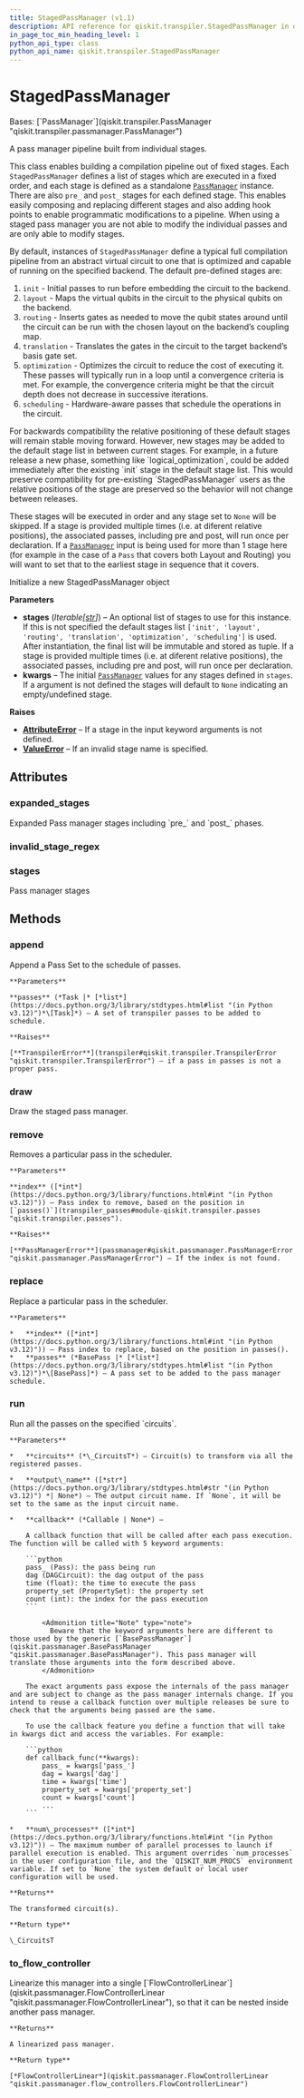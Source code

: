 ```yaml
---
title: StagedPassManager (v1.1)
description: API reference for qiskit.transpiler.StagedPassManager in qiskit v1.1
in_page_toc_min_heading_level: 1
python_api_type: class
python_api_name: qiskit.transpiler.StagedPassManager
---
```


# StagedPassManager

<Class id="qiskit.transpiler.StagedPassManager" isDedicatedPage={true} github="https://github.com/Qiskit/qiskit/tree/stable/1.1/qiskit/transpiler/passmanager.py#L259-L450" signature="qiskit.transpiler.StagedPassManager(stages=None, **kwargs)" modifiers="class">
  Bases: [`PassManager`](qiskit.transpiler.PassManager "qiskit.transpiler.passmanager.PassManager")

  A pass manager pipeline built from individual stages.

  This class enables building a compilation pipeline out of fixed stages. Each `StagedPassManager` defines a list of stages which are executed in a fixed order, and each stage is defined as a standalone [`PassManager`](qiskit.transpiler.PassManager "qiskit.transpiler.PassManager") instance. There are also `pre_` and `post_` stages for each defined stage. This enables easily composing and replacing different stages and also adding hook points to enable programmatic modifications to a pipeline. When using a staged pass manager you are not able to modify the individual passes and are only able to modify stages.

  By default, instances of `StagedPassManager` define a typical full compilation pipeline from an abstract virtual circuit to one that is optimized and capable of running on the specified backend. The default pre-defined stages are:

  1.  `init` - Initial passes to run before embedding the circuit to the backend.
  2.  `layout` - Maps the virtual qubits in the circuit to the physical qubits on the backend.
  3.  `routing` - Inserts gates as needed to move the qubit states around until the circuit can be run with the chosen layout on the backend’s coupling map.
  4.  `translation` - Translates the gates in the circuit to the target backend’s basis gate set.
  5.  `optimization` - Optimizes the circuit to reduce the cost of executing it. These passes will typically run in a loop until a convergence criteria is met. For example, the convergence criteria might be that the circuit depth does not decrease in successive iterations.
  6.  `scheduling` - Hardware-aware passes that schedule the operations in the circuit.

  <Admonition title="Note" type="note">
    For backwards compatibility the relative positioning of these default stages will remain stable moving forward. However, new stages may be added to the default stage list in between current stages. For example, in a future release a new phase, something like `logical_optimization`, could be added immediately after the existing `init` stage in the default stage list. This would preserve compatibility for pre-existing `StagedPassManager` users as the relative positions of the stage are preserved so the behavior will not change between releases.
  </Admonition>

  These stages will be executed in order and any stage set to `None` will be skipped. If a stage is provided multiple times (i.e. at diferent relative positions), the associated passes, including pre and post, will run once per declaration. If a [`PassManager`](qiskit.transpiler.PassManager "qiskit.transpiler.PassManager") input is being used for more than 1 stage here (for example in the case of a `Pass` that covers both Layout and Routing) you will want to set that to the earliest stage in sequence that it covers.

  Initialize a new StagedPassManager object

  **Parameters**

  *   **stages** (*Iterable\[*[*str*](https://docs.python.org/3/library/stdtypes.html#str "(in Python v3.12)")*]*) – An optional list of stages to use for this instance. If this is not specified the default stages list `['init', 'layout', 'routing', 'translation', 'optimization', 'scheduling']` is used. After instantiation, the final list will be immutable and stored as tuple. If a stage is provided multiple times (i.e. at diferent relative positions), the associated passes, including pre and post, will run once per declaration.
  *   **kwargs** – The initial [`PassManager`](qiskit.transpiler.PassManager "qiskit.transpiler.PassManager") values for any stages defined in `stages`. If a argument is not defined the stages will default to `None` indicating an empty/undefined stage.

  **Raises**

  *   [**AttributeError**](https://docs.python.org/3/library/exceptions.html#AttributeError "(in Python v3.12)") – If a stage in the input keyword arguments is not defined.
  *   [**ValueError**](https://docs.python.org/3/library/exceptions.html#ValueError "(in Python v3.12)") – If an invalid stage name is specified.

  ## Attributes

  ### expanded\_stages

  <Attribute id="qiskit.transpiler.StagedPassManager.expanded_stages">
    Expanded Pass manager stages including `pre_` and `post_` phases.
  </Attribute>

  ### invalid\_stage\_regex

  <Attribute id="qiskit.transpiler.StagedPassManager.invalid_stage_regex" attributeValue="re.compile('\\s|\\+|\\-|\\*|\\/|\\\\|\\%|\\<|\\>|\\@|\\!|\\~|\\^|\\&|\\:|\\[|\\]|\\{|\\}|\\(|\\)')" />

  ### stages

  <Attribute id="qiskit.transpiler.StagedPassManager.stages">
    Pass manager stages
  </Attribute>

  ## Methods

  ### append

  <Function id="qiskit.transpiler.StagedPassManager.append" github="https://github.com/Qiskit/qiskit/tree/stable/1.1/qiskit/transpiler/passmanager.py#L396-L400" signature="append(passes)">
    Append a Pass Set to the schedule of passes.

    **Parameters**

    **passes** (*Task |* [*list*](https://docs.python.org/3/library/stdtypes.html#list "(in Python v3.12)")*\[Task]*) – A set of transpiler passes to be added to schedule.

    **Raises**

    [**TranspilerError**](transpiler#qiskit.transpiler.TranspilerError "qiskit.transpiler.TranspilerError") – if a pass in passes is not a proper pass.
  </Function>

  ### draw

  <Function id="qiskit.transpiler.StagedPassManager.draw" github="https://github.com/Qiskit/qiskit/tree/stable/1.1/qiskit/transpiler/passmanager.py#L446-L450" signature="draw(filename=None, style=None, raw=False)">
    Draw the staged pass manager.
  </Function>

  ### remove

  <Function id="qiskit.transpiler.StagedPassManager.remove" github="https://github.com/Qiskit/qiskit/tree/stable/1.1/qiskit/transpiler/passmanager.py#L410-L411" signature="remove(index)">
    Removes a particular pass in the scheduler.

    **Parameters**

    **index** ([*int*](https://docs.python.org/3/library/functions.html#int "(in Python v3.12)")) – Pass index to remove, based on the position in [`passes()`](transpiler_passes#module-qiskit.transpiler.passes "qiskit.transpiler.passes").

    **Raises**

    [**PassManagerError**](passmanager#qiskit.passmanager.PassManagerError "qiskit.passmanager.PassManagerError") – If the index is not found.
  </Function>

  ### replace

  <Function id="qiskit.transpiler.StagedPassManager.replace" github="https://github.com/Qiskit/qiskit/tree/stable/1.1/qiskit/transpiler/passmanager.py#L402-L407" signature="replace(index, passes)">
    Replace a particular pass in the scheduler.

    **Parameters**

    *   **index** ([*int*](https://docs.python.org/3/library/functions.html#int "(in Python v3.12)")) – Pass index to replace, based on the position in passes().
    *   **passes** (*BasePass |* [*list*](https://docs.python.org/3/library/stdtypes.html#list "(in Python v3.12)")*\[BasePass]*) – A pass set to be added to the pass manager schedule.
  </Function>

  ### run

  <Function id="qiskit.transpiler.StagedPassManager.run" github="https://github.com/Qiskit/qiskit/tree/stable/1.1/qiskit/transpiler/passmanager.py#L432-L440" signature="run(circuits, output_name=None, callback=None, num_processes=None)">
    Run all the passes on the specified `circuits`.

    **Parameters**

    *   **circuits** (*\_CircuitsT*) – Circuit(s) to transform via all the registered passes.

    *   **output\_name** ([*str*](https://docs.python.org/3/library/stdtypes.html#str "(in Python v3.12)") *| None*) – The output circuit name. If `None`, it will be set to the same as the input circuit name.

    *   **callback** (*Callable | None*) –

        A callback function that will be called after each pass execution. The function will be called with 5 keyword arguments:

        ```python
        pass_ (Pass): the pass being run
        dag (DAGCircuit): the dag output of the pass
        time (float): the time to execute the pass
        property_set (PropertySet): the property set
        count (int): the index for the pass execution
        ```

            <Admonition title="Note" type="note">
              Beware that the keyword arguments here are different to those used by the generic [`BasePassManager`](qiskit.passmanager.BasePassManager "qiskit.passmanager.BasePassManager"). This pass manager will translate those arguments into the form described above.
            </Admonition>

        The exact arguments pass expose the internals of the pass manager and are subject to change as the pass manager internals change. If you intend to reuse a callback function over multiple releases be sure to check that the arguments being passed are the same.

        To use the callback feature you define a function that will take in kwargs dict and access the variables. For example:

        ```python
        def callback_func(**kwargs):
            pass_ = kwargs['pass_']
            dag = kwargs['dag']
            time = kwargs['time']
            property_set = kwargs['property_set']
            count = kwargs['count']
            ...
        ```

    *   **num\_processes** ([*int*](https://docs.python.org/3/library/functions.html#int "(in Python v3.12)")) – The maximum number of parallel processes to launch if parallel execution is enabled. This argument overrides `num_processes` in the user configuration file, and the `QISKIT_NUM_PROCS` environment variable. If set to `None` the system default or local user configuration will be used.

    **Returns**

    The transformed circuit(s).

    **Return type**

    \_CircuitsT
  </Function>

  ### to\_flow\_controller

  <Function id="qiskit.transpiler.StagedPassManager.to_flow_controller" github="https://github.com/Qiskit/qiskit/tree/stable/1.1/qiskit/transpiler/passmanager.py#L442-L444" signature="to_flow_controller()">
    Linearize this manager into a single [`FlowControllerLinear`](qiskit.passmanager.FlowControllerLinear "qiskit.passmanager.FlowControllerLinear"), so that it can be nested inside another pass manager.

    **Returns**

    A linearized pass manager.

    **Return type**

    [*FlowControllerLinear*](qiskit.passmanager.FlowControllerLinear "qiskit.passmanager.flow_controllers.FlowControllerLinear")
  </Function>
</Class>

